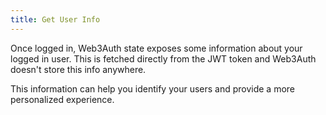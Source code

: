 ```yaml
---
title: Get User Info
---
```


Once logged in, Web3Auth state exposes some information about your logged in user. This is fetched directly from the JWT token and Web3Auth doesn't
store this info anywhere.

This information can help you identify your users and provide a more personalized experience.
